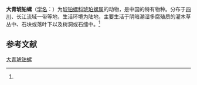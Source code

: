 {{Speciesbox
| name = 大青琥铂螺
| status = 
| status_system = 
| image = 
| genus = Succinea
| species = magnaciana
| authority = (Heude, 1882)<ref name='id10967'>{{cite web| url =http://www.bioinfo.cn/db05/BjdwSpecies.php?action=view&id=10967| title =大青琥铂螺| work =《中国动物物种编目数据库》| publisher =中国科学院微生物研究所| author =中国科学院动物研究所| accessdate =2009-04-28| deadurl =yes| archiveurl =https://web.archive.org/web/20160305033314/http://www.bioinfo.cn/db05/BjdwSpecies.php?action=view&id=10967| archivedate =2016-03-05}}</ref>
}}

'''大青琥铂螺'''（[[学名|学名]]：{{lang|la|''Succinea magnaciana''}}）为[[琥铂螺科|琥铂螺科]][[琥珀螺属|琥珀螺属]]的动物，是中国的特有物种。分布于[[四川|四川]]、长江流域一带等地，生活环境为陆地，主要生活于阴暗潮湿多腐殖质的灌木草丛中、石块或落叶下以及树洞或石缝中。<ref name='id10967'/>

== 参考文献 ==
{{reflist}}

{{Wikispecies|Succinea magnaciana}}
{{Taxonbar|from=Q10938491}}

[[Category:琥珀螺属|大青琥铂螺]]


{{软体动物小作品}}